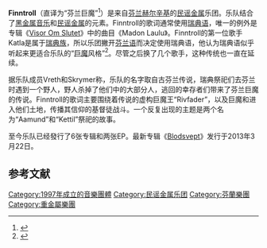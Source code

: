{{Infobox musical artist
| name = Finntroll
| image = Finntroll, Metaltown 2008.JPG
| caption = Finntroll的Skrymer和Vreth在[[Metaltown|Metaltown]]（2008年）
| image_size = 250px
| landscape = yes
| background = group_or_band
| origin = [[芬兰|芬兰]][[赫尔辛基|赫尔辛基]]
| years_active = 1997–
| genre = [[维京金属|维京金属]]，[[民谣金属|民谣金属]]，[[黑金属音乐|黑金属]]
| label = [[Spinefarm_Records|Spinefarm]]，[[Century_Media_Records|Century Media]]
| associated_acts = <!-- Ensure artist meets Wikipedia guidelines for "associated act" before adding them. -->[[Korpiklaani|Korpiklaani]]<br>[[Shape_of_Despair|Shape of Despair]]<br>[[Barathrum|Barathrum]]
| current_members = <!-- Do not change, members are listed in order indicated by Wikipedia's infobox guidelines. -->[[Samuli_Ponsimaa|Samuli Ponsimaa]]<br />Samu Ruotsalainen<br />[[Henri_Sorvali|Henri Sorvali]]<br />[[Sami_Uusitalo|Sami Uusitalo]]<br />Mikael Karlbom<br />[[Mathias_Lillmåns|Mathias Lillmåns]]
| past_members = <!-- Do not change, members are listed in order indicated by Wikipedia's infobox guidelines. -->[[Teemu_Raimoranta|Teemu Raimoranta]]<br />[[Jan_Jämsen|Jan Jämsen]]<br />Mikael Harju<br />Tomi Ullgren<br />Rauno Raimoranta<br />[[Tapio_Wilska|Tapio Wilska]]
| website = {{URL|http://www.finntroll.net}}
}}

'''Finntroll'''（直译为“芬兰巨魔”<ref>{{cite web | url= http://ent.163.com/10/0930/11/6HQUBAIG00034JES.html | title= 金属乐队FINNTROLL专访：地宫波尔卡与巨魔咒语 | publisher= [[网易|网易]] | date= 2010-09-30 | accessdate= 2013-06-12 | archive-date= 2016-03-05 | archive-url= https://web.archive.org/web/20160305024537/http://ent.163.com/10/0930/11/6HQUBAIG00034JES.html | dead-url= no }}</ref>）是来自[[芬兰|芬兰]][[赫尔辛基|赫尔辛基]]的[[民谣金属|民谣金属]]乐团。乐队结合了[[黑金属音乐|黑金属音乐]]和[[民谣金属|民谣金属]]的元素。Finntroll的歌词通常使用[[瑞典语|瑞典语]]，唯一的例外是专辑《[[Visor_Om_Slutet|Visor Om Slutet]]》中的曲目《Madon Laulu》。Finntroll的第一位歌手Katla是属于[[芬蘭瑞典族|瑞典族]]，所以乐团撇开[[芬兰语|芬兰语]]而决定使用瑞典语，他认为瑞典语似乎听起来更适合乐队的“[[巨魔|巨魔]]风格”<ref>{{Cite web |url=http://www.myspace.com/officialfinntroll |title=存档副本 |accessdate=2013-06-12 |archive-date=2013-06-14 |archive-url=https://web.archive.org/web/20130614184653/https://myspace.com/officialfinntroll |dead-url=no }}</ref>。尽管之后换了几个歌手，这种传统也一直在延续。

据乐队成员Vreth和Skrymer称，乐队的名字取自古芬兰传说，瑞典祭祀们去芬兰时遇到一个野人，野人杀掉了他们中的大部分人，逃回的幸存者们带来了芬兰巨魔的传说。Finntroll的歌词主要围绕着传说的虚构巨魔王“Rivfader”，以及巨魔和进入他们土地，传播其信仰的基督徒战斗。一个反复出现的主题是两个名为“Aamund”和“Kettil”祭祀的故事。

至今乐队已经發行了6张专辑和两张EP。最新专辑《[[Blodsvept|Blodsvept]]》发行于2013年3月22日。

== 参考文献 ==
{{reflist}}

{{Authority control}}
{{DEFAULTSORT:Finntroll}}
[[Category:1997年成立的音樂團體|Category:1997年成立的音樂團體]]
[[Category:民谣金属乐团|Category:民谣金属乐团]]
[[Category:芬蘭樂團|Category:芬蘭樂團]]
[[Category:重金屬樂團|Category:重金屬樂團]]